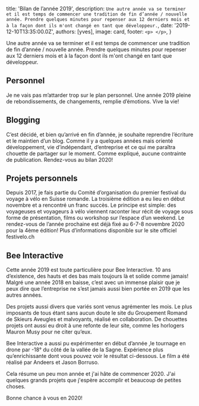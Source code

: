 
  title: 'Bilan de l’année 2019',
  description: `Une autre année va se terminer et il est temps de commencer une tradition de fin d’année / nouvelle année. Prendre quelques minutes pour repenser aux 12 derniers mois et à la façon dont ils m'ont changé en tant que développeur.`,
  date: '2019-12-10T13:35:00.0Z',
  authors: [yves],
  image: card,
  footer: `
    <p>
    </p>
  `,
}

Une autre année va se terminer et il est temps de commencer une tradition de fin d’année / nouvelle année. Prendre quelques minutes pour repenser aux 12 derniers mois et à la façon dont ils m'ont changé en tant que développeur.

<!--more-->

## Personnel
Je ne vais pas m’attarder trop sur le plan personnel. Une année 2019 pleine de rebondissements, de changements, remplie d’émotions. Vive la vie!

## Blogging
C’est décidé, et bien qu’arrivé en fin d’année, je souhaite reprendre l’écriture et le maintien d’un blog. Comme il y a quelques années mais orienté développement, vie d’indépendant, d’entreprise et ce qui me paraîtra chouette de partager sur le moment. Comme expliqué, aucune contrainte de publication. Rendez-vous au bilan 2020!

## Projets personnels
Depuis 2017, je fais partie du Comité d’organisation du premier festival du voyage à vélo en Suisse romande. La troisième édition a eu lieu en début novembre et a rencontré un franc succès. Le principe est simple: des voyageuses et voyageurs à vélo viennent raconter leur récit de voyage sous forme de présentation, films ou workshop sur l’espace d’un weekend. Le rendez-vous de l’année prochaine est déjà fixé au 6-7-8 novembre 2020 pour la 4ème édition! Plus d’informations disponible sur le site officiel festivelo.ch

## Bee Interactive
Cette année 2019 est toute particulière pour Bee Interactive. 10 ans d’existence, des hauts et des bas mais toujours là et solide comme jamais! Malgré une année 2018 en baisse, c’est avec un immense plaisir que je peux dire que l’entreprise ne s’est jamais aussi bien portée en 2019 que les autres années.

Des projets aussi divers que variés sont venus agrémenter les mois. Le plus imposants de tous étant sans aucun doute le site du Groupement Romand de Skieurs Aveugles et malvoyants, réalisé en collaboration. De chouettes projets ont aussi eu droit à une refonte de leur site, comme les horlogers Mauron Musy pour ne citer qu’eux.

Bee Interactive a aussi pu expérimenter en début d’année ,le tournage en drone par -18° du côté de la vallée de la Sagne. Expérience plus qu’enrichissante dont vous pouvez voir le résultat ci-dessous. Le film a été réalisé par Andeers et Jason Borruso.

Cela résume un peu mon année et j'ai hâte de commencer 2020. J'ai quelques grands projets que j'espère accomplir et beaucoup de petites choses.

Bonne chance à vous en 2020!

